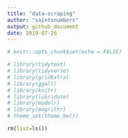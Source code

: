 ```yaml
---
title: "data-scraping"
author: "saintsnumbers"
output: github_document
date: 2019-07-26
---
```


```r
# knitr::opts_chunk$set(echo = FALSE)
```

```r
# library(tidytext)
# library(tidyverse)
# library(gridExtra)
# library(ggalt)
# library(knitr)
# library(lubridate)
# library(modelr)
# library(magrittr)
# theme_set(theme_bw())
```

```r
rm(list=ls())
```